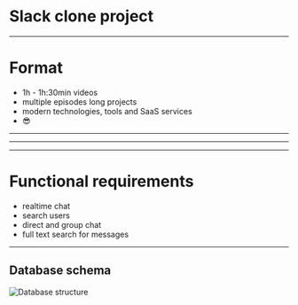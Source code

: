 
<Layout>

# Slack clone project

</Layout>

---

# Format

- 1h - 1h:30min videos
- multiple episodes long projects
- modern technologies, tools and SaaS services
- :sunglasses:

---


<Technologies />

---


<Architecture />

---

# Functional requirements

- realtime chat
- search users
- direct and group chat
- full text search for messages

---

## Database schema

![Database structure](./static/SlackCloneDB.png "Database structure")
